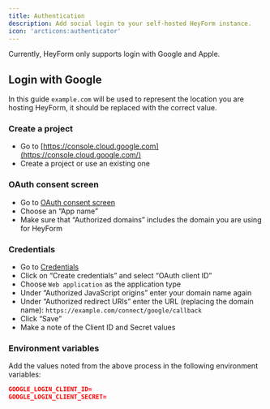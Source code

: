 ```yaml
---
title: Authentication
description: Add social login to your self-hosted HeyForm instance.
icon: 'arcticons:authenticator'
---
```


Currently, HeyForm only supports login with Google and Apple.

## Login with Google

In this guide `example.com` will be used to represent the location you are hosting HeyForm, it should be replaced with the correct value.

### Create a project

- Go to [https://console.cloud.google.com](https://console.cloud.google.com/)
- Create a project or use an existing one

### OAuth consent screen

- Go to [OAuth consent screen](https://console.cloud.google.com/apis/credentials/consent)
- Choose an “App name”
- Make sure that “Authorized domains” includes the domain you are using for HeyForm

### Credentials

- Go to [Credentials](https://console.cloud.google.com/apis/credentials)
- Click on “Create credentials” and select “OAuth client ID”
- Choose `Web application` as the application type
- Under “Authorized JavaScript origins” enter your domain name again
- Under “Authorized redirect URIs” enter the URL (replacing the domain name): `https://example.com/connect/google/callback`
- Click “Save”
- Make a note of the Client ID and Secret values

### Environment variables

Add the values noted from the above process in the following environment variables:

```json
GOOGLE_LOGIN_CLIENT_ID=
GOOGLE_LOGIN_CLIENT_SECRET=
```